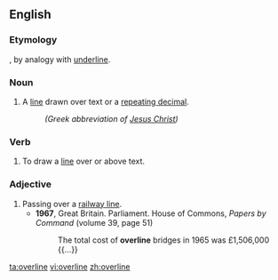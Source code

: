 ==English==

===Etymology===
{{prefix|over|line|lang=en}}, by analogy with [[underline]].

===Noun===
{{en-noun}}

# A [[line]] drawn over text or a [[repeating decimal]].
#: {{overline|ΙΣ}} {{overline|ΧΣ}} ''(Greek abbreviation of [[Jesus Christ]])''

===Verb===
{{en-verb|overlin|es}}

# To draw a [[line]] over or above text.

===Adjective===
{{en-adj|-}}

# Passing over a [[railway line]].
#* '''1967''', Great Britain. Parliament. House of Commons, ''Papers by Command'' (volume 39, page 51)
#*: The total cost of '''overline''' bridges in 1965 was £1,506,000 {{...}}

[[ta:overline]]
[[vi:overline]]
[[zh:overline]]